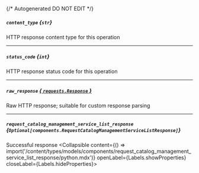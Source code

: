 {/* Autogenerated DO NOT EDIT  */}

##### `content_type` *{`str`}*
HTTP response content type for this operation

---
##### `status_code` *{`int`}*
HTTP response status code for this operation

---
##### `raw_response` [*{ `requests.Response` }*](https://requests.readthedocs.io/en/latest/api/#requests.Response)
Raw HTTP response; suitable for custom response parsing

---
##### `request_catalog_management_service_list_response` *{`Optional[components.RequestCatalogManagementServiceListResponse]`}*
Successful response
<Collapsible content={() => import('/content/types/models/components/request_catalog_management_service_list_response/python.mdx')} openLabel={Labels.showProperties} closeLabel={Labels.hideProperties}>
</Collapsible>


